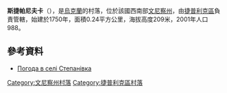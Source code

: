 {{coord|48|41|12|N|29|40|45|E|scale:30000|display=title}}

'''斯捷帕尼夫卡'''（{{lang-uk|Степанівка}}），是[[烏克蘭|烏克蘭]]的村落，位於該國西南部[[文尼察州|文尼察州]]，由[[捷普利克區|捷普利克區]]負責管轄，始建於1750年，面積0.24平方公里，海拔高度209米，2001年人口988。

==參考資料==
* [http://weather.in.ua/ua/vinnickaja/25140 Погода в селі Степанівка] {{Wayback|url=http://weather.in.ua/ua/vinnickaja/25140 |date=20160305085115 }}

[[Category:文尼察州村落|Category:文尼察州村落]]
[[Category:捷普利克區村落|Category:捷普利克區村落]]


{{Vinnytsia-geo-stub}}